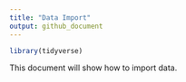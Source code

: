 ```yaml
---
title: "Data Import"
output: github_document
---
```


```r
library(tidyverse)
```

This document will show how to import data.